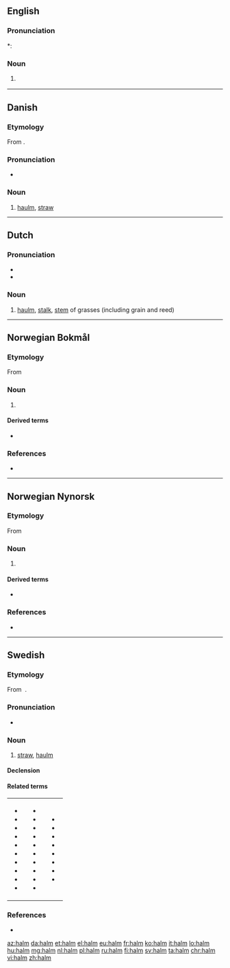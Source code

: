 ==English==

===Pronunciation===
*: {{rhymes|ɔːm|lang=en}}

===Noun===
{{en-noun|~}}
# {{lb|en|botany}} {{alternative spelling of|haulm|lang=en}}

----

==Danish==
{{wikipedia|lang=da}}

===Etymology===
From {{etyl|non|da}} {{m|non|halmr}}.

===Pronunciation===
* {{IPA|/halm/|[halˀm]|lang=da}}

===Noun===
{{da-noun|en|-}}

# [[haulm]], [[straw]]

----

==Dutch==

===Pronunciation===
* {{rhymes|ɑlm|lang=nl}}
* {{audio|Nl-halm.ogg|Audio|lang=nl}}

===Noun===
{{nl-noun|m|-en|halmpje}}

# [[haulm]], [[stalk]], [[stem]] of grasses (including grain and reed)

----

==Norwegian Bokmål==
{{wikipedia|lang=no}}

===Etymology===
From {{etyl|non|nb}} {{m|non|halmr}}

===Noun===
{{head|nb|noun|g=m|definite singular|halmen}}

# {{l|en|straw}}

====Derived terms====
* {{l|nb|halmtak}}

===References===
* {{R:The Bokmål Dictionary}}

----

==Norwegian Nynorsk==
{{wikipedia|lang=nn}}

===Etymology===
From {{etyl|non|nn}} {{m|non|halmr}}

===Noun===
{{head|nn|noun|g=m|definite singular|halmen}}

# {{l|en|straw}}

====Derived terms====
* {{l|nn|halmtak}}

===References===
* {{R:The Nynorsk Dictionary}}

----

==Swedish==

===Etymology===
From {{etyl|non|sv}} {{m|non|halmr}}.

===Pronunciation===
* {{audio|Sv-halm.ogg|Audio|lang=sv}}

===Noun===
{{sv-noun|c}}

# [[straw]], [[haulm]]

====Declension====
{{sv-noun-unc-irreg-c|2=halmen}}

====Related terms====
{|
|- valign=top
|
* {{l|sv|halma}}
* {{l|sv|halmbal}}
* {{l|sv|halmbolster}}
* {{l|sv|halmbädd}}
* {{l|sv|halmfläta}}
* {{l|sv|halmflätning}}
* {{l|sv|halmfärgad}}
* {{l|sv|halmgul}}
* {{l|sv|halmhatt}}
* {{l|sv|halmig}}
|
* {{l|sv|halmkärve}}
* {{l|sv|halmmadrass}}
* {{l|sv|halmmatta}}
* {{l|sv|halmpress}}
* {{l|sv|halmrep}}
* {{l|sv|halmsko}}
* {{l|sv|halmslöjd}}
* {{l|sv|halmstack}}
* {{l|sv|Halmstad}}
* {{l|sv|Halmstadsbo}}
|
* {{l|sv|Halmstadslax}}
* {{l|sv|halmstrå}}
* {{l|sv|halmtak}}
* {{l|sv|halmtäckning}}
* {{l|sv|halmtäckt}}
* {{l|sv|halmviska}}
* {{l|sv|sänghalm}}
* {{l|sv|ärthalm}}
|}

===References===
* {{R:SAOL}}

[[az:halm]]
[[da:halm]]
[[et:halm]]
[[el:halm]]
[[eu:halm]]
[[fr:halm]]
[[ko:halm]]
[[it:halm]]
[[lo:halm]]
[[hu:halm]]
[[mg:halm]]
[[nl:halm]]
[[pl:halm]]
[[ru:halm]]
[[fi:halm]]
[[sv:halm]]
[[ta:halm]]
[[chr:halm]]
[[vi:halm]]
[[zh:halm]]